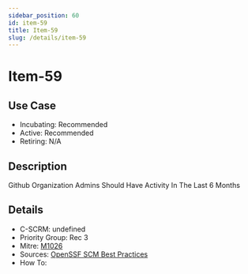 ```yaml
---
sidebar_position: 60
id: item-59
title: Item-59
slug: /details/item-59
---
```


# Item-59

## Use Case

- Incubating: Recommended
- Active: Recommended
- Retiring: N/A

## Description

Github Organization Admins Should Have Activity In The Last 6 Months

## Details

- C-SCRM: undefined
- Priority Group: Rec 3
- Mitre: [M1026](https://attack.mitre.org/mitigations/M1026/)
- Sources: [OpenSSF SCM Best Practices](https://best.openssf.org/SCM-BestPractices/github/member/stale_admin_found.html)
- How To: 

